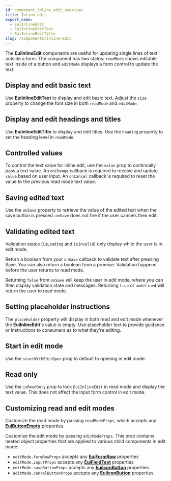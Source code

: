 ```yaml
---
id: component_inline_edit_overview
title: Inline edit
export_name:
  - EuiInlineEdit
  - EuiInlineEditText
  - EuiInlineEditTitle
slug: /components/inline-edit
---
```


The **EuiInlineEdit** components are useful for updating single lines of text outside a form.
The component has two states: `readMode` shows editable text inside of a button and `editMode` displays
a form control to update the text.

## Display and edit basic text

Use **EuiInlineEditText** to display and edit basic text. Adjust the `size` property to change the font size
in both `readMode` and `editMode`.

<!-- TODO: Add example -->

## Display and edit headings and titles

Use **EuiInlineEditTitle** to display and edit titles. Use the `heading` property
to set the heading level in `readMode`.

<!-- TODO: Add example -->

## Controlled values

To control the text value for inline edit, use the `value` prop to continually pass a text value.
An `onChange` callback is required to receive and update `value` based on user input.
An `onCancel` callback is required to reset the value to the previous read mode text value.

<!-- TODO: Add example -->

## Saving edited text

Use the `onSave` property to retrieve the value of the edited text when the save button is pressed. `onSave` does not
fire if the user cancels their edit.

<!-- TODO: Add example -->

## Validating edited text

Validation states (`isLoading` and `isInvalid`) only display while the user is in edit mode.

Return a boolean from your `onSave` callback to validate text after pressing Save.
You can also return a boolean from a promise. Validation happens before the user returns to read mode.

Returning `false` from `onSave` will keep the user in edit mode, where you can then display validation state
and messages. Returning `true` or `undefined` will return the user to read mode.

<!-- TODO: Add example -->

## Setting placeholder instructions

The `placeholder` property will display in both read and edit mode whenever the **EuiInlineEdit**'s value is empty.
Use placeholder text to provide guidance or instructions to consumers as to what they're editing.

<!-- TODO: Add example -->

## Start in edit mode

Use the `startWithEditOpen` prop to default to opening in edit mode.

<!-- TODO: Add example -->

## Read only

Use the `isReadOnly` prop to lock `EuiInlineEdit` in read mode and display the text value.
This does not affect the input form control in edit mode.

<!-- TODO: Add example -->

## Customizing read and edit modes

Customize the read mode by passing `readModeProps`,
which accepts any [**EuiButtonEmpty**](#/navigation/button#empty-button) properties.

Customize the edit mode by passing `editModeProps`.
This prop contains nested object properties that are applied to various child components in edit mode:

* `editMode.formRowProps` accepts any [**EuiFormRow**](#/forms/form-layouts#form-and-form-rows) properties
* `editMode.inputProps` accepts any [**EuiFieldText**](#/forms/form-controls#text-field) properties
* `editMode.saveButtonProps` accepts any [**EuiIconButton**](#/navigation/button#icon-buttons) properties
* `editMode.cancelButtonProps` accepts any [**EuiIconButton**](#/navigation/button#icon-buttons) properties

<!-- TODO: Add example -->
